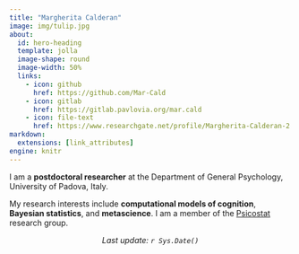 ```yaml
---
title: "Margherita Calderan"
image: img/tulip.jpg
about:
  id: hero-heading
  template: jolla
  image-shape: round
  image-width: 50%
  links:
    - icon: github
      href: https://github.com/Mar-Cald
    - icon: gitlab
      href: https://gitlab.pavlovia.org/mar.cald
    - icon: file-text
      href: https://www.researchgate.net/profile/Margherita-Calderan-2
markdown:
  extensions: [link_attributes]
engine: knitr
---
```


::: {#hero-heading}
I am a **postdoctoral researcher** at the Department of General Psychology, University of Padova, Italy.

My research interests include **computational models of cognition**, **Bayesian statistics**, and **metascience**. I am a member of the [Psicostat](https://psicostat.dpss.psy.unipd.it/){target="_blank"} research group.
:::

<center>*Last update: `r Sys.Date()`*</center>
